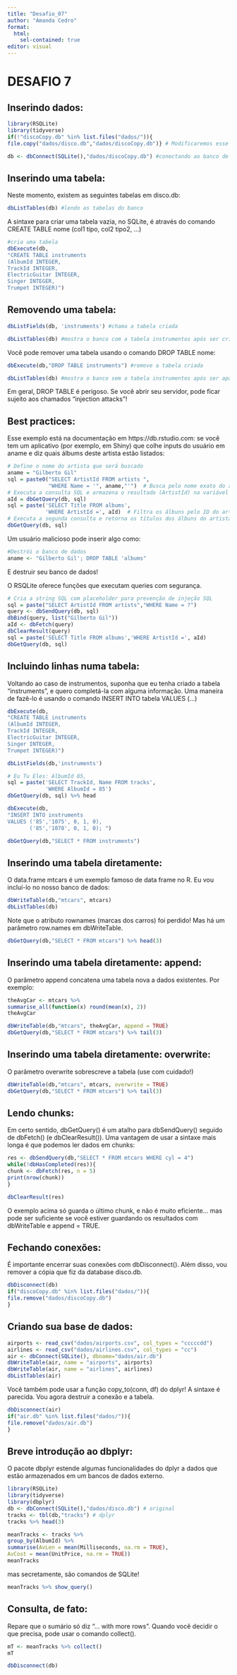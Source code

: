 ---
title: "Desafio_07"
author: "Amanda Cedro"
format: 
  html:
    sel-contained: true
editor: visual
---

# DESAFIO 7

## Inserindo dados:

```{r}
library(RSQLite)
library(tidyverse)
if(!"discoCopy.db" %in% list.files("dados/")){
file.copy("dados/disco.db","dados/discoCopy.db")} # Modificaremos esse arquivo
```

```{r}
db <- dbConnect(SQLite(),"dados/discoCopy.db") #conectando ao banco de dados copiado
```

## Inserindo uma tabela:

Neste momento, existem as seguintes tabelas em disco.db:

```{r}
dbListTables(db) #lendo as tabelas do banco
```

A sintaxe para criar uma tabela vazia, no SQLite, é através do comando CREATE TABLE nome (col1 tipo, col2 tipo2, ...)

```{r}
#cria uma tabela 
dbExecute(db,
"CREATE TABLE instruments
(AlbumId INTEGER,
TrackId INTEGER,
ElectricGuitar INTEGER,
Singer INTEGER,
Trumpet INTEGER)") 
```

## Removendo uma tabela:

```{r}
dbListFields(db, 'instruments') #chama a tabela criada
```

```{r}
dbListTables(db) #mostra o banco com a tabela instrumentos após ser criada
```

Você pode remover uma tabela usando o comando DROP TABLE nome:

```{r}
dbExecute(db,"DROP TABLE instruments") #remove a tabela criada
```

```{r}
dbListTables(db) #mostra o banco sem a tabela instrumentos após ser apagada
```

Em geral, DROP TABLE é perigoso. Se você abrir seu servidor, pode ficar sujeito aos chamados "injection attacks"!

## Best practices:

Esse exemplo está na documentação em https://db.rstudio.com: se você tem um aplicativo (por exemplo, em Shiny) que colhe inputs do usuário em aname e diz quais álbums deste artista estão listados:

```{r}
# Define o nome do artista que será buscado
aname = "Gilberto Gil"
sql = paste0("SELECT ArtistId FROM artists ",
             "WHERE Name = '", aname,"'")  # Busca pelo nome exato do artista
# Executa a consulta SQL e armazena o resultado (ArtistId) na variável aId
aId = dbGetQuery(db, sql)
sql = paste('SELECT Title FROM albums',
            'WHERE ArtistId =', aId)  # Filtra os álbuns pelo ID do artista
# Executa a segunda consulta e retorna os títulos dos álbuns do artista
dbGetQuery(db, sql)
```

Um usuário malicioso pode inserir algo como:

```{r}
#Destrói o banco de dados
aname <- "Gilberto Gil'; DROP TABLE 'albums"
```

E destruir seu banco de dados!

O RSQLite oferece funções que executam queries com segurança.

```{r}
# Cria a string SQL com placeholder para prevenção de injeção SQL
sql = paste("SELECT ArtistId FROM artists","WHERE Name = ?")
query <- dbSendQuery(db, sql)
dbBind(query, list("Gilberto Gil"))
aId <- dbFetch(query)
dbClearResult(query)
sql = paste('SELECT Title FROM albums','WHERE ArtistId =', aId)
dbGetQuery(db, sql)
```

## Incluindo linhas numa tabela:

Voltando ao caso de instrumentos, suponha que eu tenha criado a tabela "instruments", e quero completá-la com alguma informação. Uma maneira de fazê-lo é usando o comando INSERT INTO tabela VALUES (...)

```{r}
dbExecute(db,
"CREATE TABLE instruments
(AlbumId INTEGER,
TrackId INTEGER,
ElectricGuitar INTEGER,
Singer INTEGER,
Trumpet INTEGER)")

dbListFields(db,'instruments')
```

```{r}
# Eu Tu Eles: AlbumId 85,
sql = paste('SELECT TrackId, Name FROM tracks',
            'WHERE AlbumId = 85')
dbGetQuery(db, sql) %>% head
```

```{r}
dbExecute(db,
"INSERT INTO instruments
VALUES ('85','1075', 0, 1, 0),
       ('85','1078', 0, 1, 0); ")
```

```{r}
dbGetQuery(db,"SELECT * FROM instruments")
```

## Inserindo uma tabela diretamente:

O data.frame mtcars é um exemplo famoso de data frame no R. Eu vou incluí-lo no nosso banco de dados:

```{r}
dbWriteTable(db,"mtcars", mtcars)
dbListTables(db)
```

Note que o atributo rownames (marcas dos carros) foi perdido! Mas há um parâmetro row.names em dbWriteTable.

```{r}
dbGetQuery(db,"SELECT * FROM mtcars") %>% head(3)
```

## Inserindo uma tabela diretamente: append:

O parâmetro append concatena uma tabela nova a dados existentes. Por exemplo:

```{r}
theAvgCar <- mtcars %>%
summarise_all(function(x) round(mean(x), 2))
theAvgCar
```

```{r}
dbWriteTable(db,"mtcars", theAvgCar, append = TRUE)
dbGetQuery(db,"SELECT * FROM mtcars") %>% tail(3)
```

## Inserindo uma tabela diretamente: overwrite:

O parâmetro overwrite sobrescreve a tabela (use com cuidado!)

```{r}
dbWriteTable(db,"mtcars", mtcars, overwrite = TRUE)
dbGetQuery(db,"SELECT * FROM mtcars") %>% tail(3)
```

## Lendo chunks:

Em certo sentido, dbGetQuery() é um atalho para dbSendQuery() seguido de dbFetch() (e dbClearResult()). Uma vantagem de usar a sintaxe mais longa é que podemos ler dados em chunks:

```{r}
res <- dbSendQuery(db,"SELECT * FROM mtcars WHERE cyl = 4")
while(!dbHasCompleted(res)){
chunk <- dbFetch(res, n = 5)
print(nrow(chunk))
}
```

```{r}
dbClearResult(res)
```

O exemplo acima só guarda o último chunk, e não é muito eficiente... mas pode ser suficiente se você estiver guardando os resultados com dbWriteTable e append = TRUE.

## Fechando conexões:

É importante encerrar suas conexões com dbDisconnect(). Além disso, vou remover a cópia que fiz da database disco.db.

```{r}
dbDisconnect(db)
if("discoCopy.db" %in% list.files("dados/")){
file.remove("dados/discoCopy.db")
}
```

## Criando sua base de dados:

```{r}
airports <- read_csv("dados/airports.csv", col_types = "cccccdd")
airlines <- read_csv("dados/airlines.csv", col_types = "cc")
air <- dbConnect(SQLite(), dbname="dados/air.db")
dbWriteTable(air, name = "airports", airports)
dbWriteTable(air, name = "airlines", airlines)
dbListTables(air)
```

Você também pode usar a função copy_to(conn, df) do dplyr! A sintaxe é parecida. Vou agora destruir a conexão e a tabela.

```{r}
dbDisconnect(air)
if("air.db" %in% list.files("dados/")){
file.remove("dados/air.db")
}
```

## Breve introdução ao dbplyr:

O pacote dbplyr estende algumas funcionalidades do dplyr a dados que estão armazenados em um bancos de dados externo.

```{r}
library(RSQLite)
library(tidyverse)
library(dbplyr)
db <- dbConnect(SQLite(),"dados/disco.db") # original
tracks <- tbl(db,"tracks") # dplyr
tracks %>% head(3)
```

```{r}
meanTracks <- tracks %>%
group_by(AlbumId) %>%
summarise(AvLen = mean(Milliseconds, na.rm = TRUE),
AvCost = mean(UnitPrice, na.rm = TRUE))
meanTracks
```

mas secretamente, são comandos de SQLite!

```{r}
meanTracks %>% show_query()
```

## Consulta, de fato:

Repare que o sumário só diz "... with more rows". Quando você decidir o que precisa, pode usar o comando collect().

```{r}
mT <- meanTracks %>% collect()
mT
```

```{r}
dbDisconnect(db) 
```

